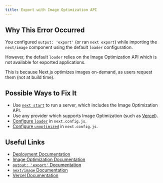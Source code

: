 ```yaml
---
title: Export with Image Optimization API
---
```


## Why This Error Occurred

You configured `output: 'export'` (or ran `next export`) while importing the `next/image` component using the default `loader` configuration.

However, the default `loader` relies on the Image Optimization API which is not available for exported applications.

This is because Next.js optimizes images on-demand, as users request them (not at build time).

## Possible Ways to Fix It

- Use [`next start`](/docs/pages/api-reference/cli/next#next-start-options) to run a server, which includes the Image Optimization API.
- Use any provider which supports Image Optimization (such as [Vercel](https://vercel.com)).
- [Configure `loader`](/docs/pages/api-reference/components/image#loader) in `next.config.js`.
- [Configure `unoptimized`](/docs/pages/api-reference/components/image#unoptimized) in `next.config.js`.

## Useful Links

- [Deployment Documentation](/docs/pages/guides/self-hosting#managed-nextjs-with-vercel)
- [Image Optimization Documentation](/docs/pages/building-your-application/optimizing/images)
- [`output: 'export'` Documentation](/docs/pages/guides/self-hosting#static-html-export)
- [`next/image` Documentation](/docs/pages/api-reference/components/image)
- [Vercel Documentation](https://vercel.com/docs/concepts/next.js/image-optimization)
